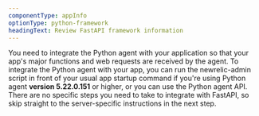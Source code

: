 ```yaml
---
componentType: appInfo
optionType: python-framework
headingText: Review FastAPI framework information
---
```


You need to integrate the Python agent with your application so that your app's major functions and web requests are received by the agent. To integrate the Python agent with your app, you can run the newrelic-admin script in front of your usual app startup command if you're using Python agent **version 5.22.0.151** or higher, or you can use the Python agent API. There are no specific steps you need to take to integrate with FastAPI, so skip straight to the server-specific instructions in the next step.